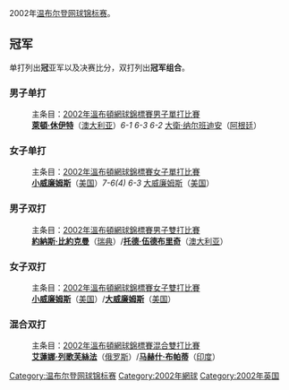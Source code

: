 {{noteTA|G1=Tennis
|1=zh-hans:温布尔登;zh-hk:溫布頓;zh-tw:溫布頓;
}}

2002年[[温布尔登网球锦标赛|温布尔登网球锦标赛]]。

== 冠军 ==
单打列出'''冠'''亚军以及决赛比分，双打列出'''冠军组合'''。

=== 男子单打 ===
:主条目：[[2002年溫布頓網球錦標賽男子單打比賽|2002年溫布頓網球錦標賽男子單打比賽]]
:'''[[萊頓·休伊特|萊頓·休伊特]]'''（[[澳大利亚|澳大利亚]]）''6-1 6-3 6-2'' [[大衛·纳尔班迪安|大衛·纳尔班迪安]]（[[阿根廷|阿根廷]]）

=== 女子单打 ===
:主条目：[[2002年溫布頓網球錦標賽女子單打比賽|2002年溫布頓網球錦標賽女子單打比賽]]
:'''[[小威廉姆斯|小威廉姆斯]]'''（[[美国|美国]]）''7-6(4) 6-3'' [[大威廉姆斯|大威廉姆斯]]（[[美国|美国]]）

=== 男子双打 ===
:主条目：[[2002年溫布頓網球錦標賽男子雙打比賽|2002年溫布頓網球錦標賽男子雙打比賽]]
:'''[[約納斯·比約克曼|約納斯·比約克曼]]'''（[[瑞典|瑞典]]）/'''[[托德·伍德布里奇|托德·伍德布里奇]]'''（[[澳大利亚|澳大利亚]]）

=== 女子双打 ===
:主条目：[[2002年溫布頓網球錦標賽女子雙打比賽|2002年溫布頓網球錦標賽女子雙打比賽]]
:'''[[小威廉姆斯|小威廉姆斯]]'''（[[美国|美国]]）/'''[[大威廉姆斯|大威廉姆斯]]'''（[[美国|美国]]）

=== 混合双打 ===
:主条目：[[2002年溫布頓網球錦標賽混合雙打比賽|2002年溫布頓網球錦標賽混合雙打比賽]]
:'''[[艾蓮娜·列歌芙絲法|艾蓮娜·列歌芙絲法]]'''（[[俄罗斯|俄罗斯]]）/'''[[马赫什·布帕蒂|马赫什·布帕蒂]]'''（[[印度|印度]]）

{{start box}}
{{succession box|[[2001年温布尔登网球锦标赛|2001年温布尔登网球锦标赛]]|[[2003年温布尔登网球锦标赛|2003年温布尔登网球锦标赛]]|[[温布尔登网球锦标赛|温布尔登网球锦标赛]]|2003年}}
{{succession box|[[2002年法国网球公开赛|2002年法国网球公开赛]]|[[2002年美国网球公开赛|2002年美国网球公开赛]]|[[网球大满贯|网球大满贯]]|2002年}}
{{end box}}
{{温网列表}}

[[Category:温布尔登网球锦标赛|Category:温布尔登网球锦标赛]]
[[Category:2002年網球|Category:2002年網球]]
[[Category:2002年英国|Category:2002年英国]]